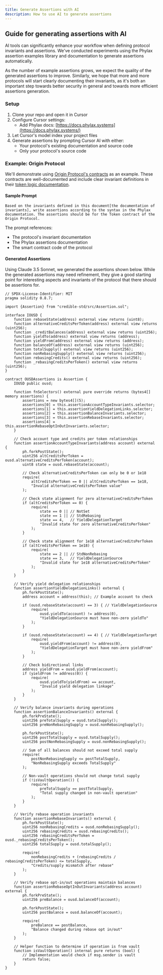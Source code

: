 ```yaml
---
title: Generate Assertions with AI
description: How to use AI to generate assertions
---
```


## Guide for generating assertions with AI

AI tools can significantly enhance your workflow when defining protocol invariants and assertions. We've conducted experiments using the Phylax assertion examples library and documentation to generate assertions automatically.

As the number of example assertions grows, we expect the quality of the generated assertions to improve.
Similarly, we hope that more and more protocols will start clearly documenting their invariants, as it's both an important step towards better security in general and towards more efficient assertions generation.

### Setup

1. Clone your repo and open it in Cursor
2. Configure Cursor settings:
   - Add Phylax docs: [https://docs.phylax.systems](https://docs.phylax.systems/)
3. Let Cursor's model index your project files
4. Generate assertions by prompting Cursor AI with either:
   - Your protocol's existing documentation and source code
   - Only your protocol's source code

### Example: Origin Protocol

We'll demonstrate using [Origin Protocol's contracts](https://github.com/OriginProtocol/origin-dollar) as an example. These contracts are well-documented and include clear invariant definitions in their [token logic documentation](https://github.com/OriginProtocol/origin-dollar/blob/master/contracts/contracts/token/README-token-logic.md#account-invariants).

#### Sample Prompt
```
Based on the invariants defined in this document[the documentation of invariants], write assertions according to the syntax in the Phylax documentation. The assertions should be for the Token contract of the Origin Protocol.
```

The prompt references:
- The protocol's invariant documentation
- The Phylax assertions documentation
- The smart contract code of the protocol

#### Generated Assertions

Using Claude 3.5 Sonnet, we generated the assertions shown below. While the generated assertions may need refinement, they give a good starting point for interesting aspects and invariants of the protocol that there should be assertions for.

```
// SPDX-License-Identifier: MIT
pragma solidity 0.8.7;

import {Assertion} from "credible-std/src/Assertion.sol";

interface IOUSD {
    function rebaseState(address) external view returns (uint8);
    function alternativeCreditsPerToken(address) external view returns (uint256);
    function _creditBalances(address) external view returns (uint256);
    function yieldTo(address) external view returns (address);
    function yieldFrom(address) external view returns (address);
    function balanceOf(address) external view returns (uint256);
    function totalSupply() external view returns (uint256);
    function nonRebasingSupply() external view returns (uint256);
    function rebasingCredits() external view returns (uint256);
    function _rebasingCreditsPerToken() external view returns (uint256);
}

contract OUSDAssertions is Assertion {
    IOUSD public ousd;
    
    function fnSelectors() external pure override returns (bytes4[] memory assertions) {
        assertions = new bytes4[](5);
        assertions[0] = this.assertionAccountTypeInvariants.selector;
        assertions[1] = this.assertionYieldDelegationLinks.selector;
        assertions[2] = this.assertionBalanceInvariants.selector;
        assertions[3] = this.assertionRebaseInvariants.selector;
        assertions[4] = this.assertionRebaseOptInOutInvariants.selector;
    }

    // Check account type and credits per token relationships
    function assertionAccountTypeInvariants(address account) external {
        ph.forkPostState();
        uint256 altCreditsPerToken = ousd.alternativeCreditsPerToken(account);
        uint8 state = ousd.rebaseState(account);

        // Check alternativeCreditsPerToken can only be 0 or 1e18
        require(
            altCreditsPerToken == 0 || altCreditsPerToken == 1e18,
            "Invalid alternativeCreditsPerToken value"
        );

        // Check state alignment for zero alternativeCreditsPerToken
        if (altCreditsPerToken == 0) {
            require(
                state == 0 || // NotSet
                state == 1 || // StdRebasing
                state == 4,   // YieldDelegationTarget
                "Invalid state for zero alternativeCreditsPerToken"
            );
        }

        // Check state alignment for 1e18 alternativeCreditsPerToken
        if (altCreditsPerToken == 1e18) {
            require(
                state == 2 || // StdNonRebasing
                state == 3,   // YieldDelegationSource
                "Invalid state for 1e18 alternativeCreditsPerToken"
            );
        }
    }

    // Verify yield delegation relationships
    function assertionYieldDelegationLinks() external {
        ph.forkPostState();
        address account = address(this); // Example account to check

        if (ousd.rebaseState(account) == 3) { // YieldDelegationSource
            require(
                ousd.yieldTo(account) != address(0),
                "YieldDelegationSource must have non-zero yieldTo"
            );
        }

        if (ousd.rebaseState(account) == 4) { // YieldDelegationTarget
            require(
                ousd.yieldFrom(account) != address(0),
                "YieldDelegationTarget must have non-zero yieldFrom"
            );
        }

        // Check bidirectional links
        address yieldFrom = ousd.yieldFrom(account);
        if (yieldFrom != address(0)) {
            require(
                ousd.yieldTo(yieldFrom) == account,
                "Invalid yield delegation linkage"
            );
        }
    }

    // Verify balance invariants during operations
    function assertionBalanceInvariants() external {
        ph.forkPreState();
        uint256 preTotalSupply = ousd.totalSupply();
        uint256 preNonRebasingSupply = ousd.nonRebasingSupply();
        
        ph.forkPostState();
        uint256 postTotalSupply = ousd.totalSupply();
        uint256 postNonRebasingSupply = ousd.nonRebasingSupply();

        // Sum of all balances should not exceed total supply
        require(
            postNonRebasingSupply <= postTotalSupply,
            "NonRebasingSupply exceeds TotalSupply"
        );

        // Non-vault operations should not change total supply
        if (!isVaultOperation()) {
            require(
                preTotalSupply == postTotalSupply,
                "Total supply changed in non-vault operation"
            );
        }
    }

    // Verify rebase operation invariants
    function assertionRebaseInvariants() external {
        ph.forkPostState();
        uint256 nonRebasingCredits = ousd.nonRebasingSupply();
        uint256 rebasingCredits = ousd.rebasingCredits();
        uint256 rebasingCreditsPerToken = ousd._rebasingCreditsPerToken();
        uint256 totalSupply = ousd.totalSupply();

        require(
            nonRebasingCredits + (rebasingCredits / rebasingCreditsPerToken) <= totalSupply,
            "Credits/supply mismatch after rebase"
        );
    }

    // Verify rebase opt-in/out operations maintain balances
    function assertionRebaseOptInOutInvariants(address account) external {
        ph.forkPreState();
        uint256 preBalance = ousd.balanceOf(account);
        
        ph.forkPostState();
        uint256 postBalance = ousd.balanceOf(account);

        require(
            preBalance == postBalance,
            "Balance changed during rebase opt in/out"
        );
    }

    // Helper function to determine if operation is from vault
    function isVaultOperation() internal pure returns (bool) {
        // Implementation would check if msg.sender is vault
        return false;
    }
} 
```

